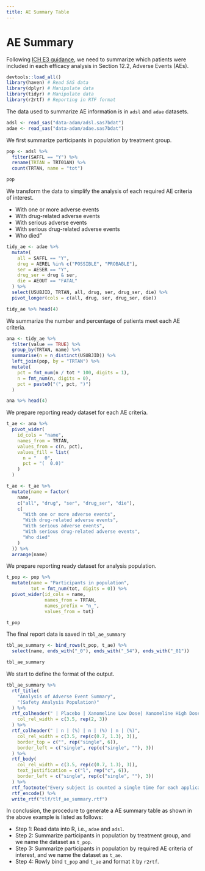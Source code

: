 ```yaml
---
title: AE Summary Table
---
```


# AE Summary {#aesummary}

Following [ICH E3 guidance](https://database.ich.org/sites/default/files/E3_Guideline.pdf),
we need to summarize which patients were included in each efficacy analysis 
in Section 12.2, Adverse Events (AEs). 

```r
devtools::load_all()
library(haven) # Read SAS data
library(dplyr) # Manipulate data
library(tidyr) # Manipulate data
library(r2rtf) # Reporting in RTF format
```

The data used to summarize AE information is in `adsl` and `adae` datasets. 

```r
adsl <- read_sas("data-adam/adsl.sas7bdat")
adae <- read_sas("data-adam/adae.sas7bdat")
```

We first summarize participants in population by treatment group.

```r
pop <- adsl %>%
  filter(SAFFL == "Y") %>%
  rename(TRTAN = TRT01AN) %>%
  count(TRTAN, name = "tot")

pop
```

We transform the data to simplify the analysis of each required AE criteria of interest.

- With one or more adverse events
- With drug-related adverse events
- With serious adverse events
- With serious drug-related adverse events
- Who died"

```r
tidy_ae <- adae %>%
  mutate(
    all = SAFFL == "Y",
    drug = AEREL %in% c("POSSIBLE", "PROBABLE"),
    ser = AESER == "Y",
    drug_ser = drug & ser,
    die = AEOUT == "FATAL"
  ) %>%
  select(USUBJID, TRTAN, all, drug, ser, drug_ser, die) %>%
  pivot_longer(cols = c(all, drug, ser, drug_ser, die))

tidy_ae %>% head(4)
```
We summarize the number and percentage of patients meet each AE criteria. 

```r
ana <- tidy_ae %>%
  filter(value == TRUE) %>%
  group_by(TRTAN, name) %>%
  summarise(n = n_distinct(USUBJID)) %>%
  left_join(pop, by = "TRTAN") %>%
  mutate(
    pct = fmt_num(n / tot * 100, digits = 1),
    n = fmt_num(n, digits = 0),
    pct = paste0("(", pct, ")")
  )

ana %>% head(4)
```
We prepare reporting ready dataset for each AE criteria. 

```r
t_ae <- ana %>%
  pivot_wider(
    id_cols = "name",
    names_from = TRTAN,
    values_from = c(n, pct),
    values_fill = list(
      n = "   0",
      pct = "(  0.0)"
    )
  )

t_ae <- t_ae %>%
  mutate(name = factor(
    name,
    c("all", "drug", "ser", "drug_ser", "die"),
    c(
      "With one or more adverse events",
      "With drug-related adverse events",
      "With serious adverse events",
      "With serious drug-related adverse events",
      "Who died"
    )
  )) %>%
  arrange(name)
```

We prepare reporting ready dataset for analysis population. 

```r
t_pop <- pop %>% 
  mutate(name = "Participants in population", 
         tot = fmt_num(tot, digits = 0)) %>% 
  pivot_wider(id_cols = name, 
              names_from = TRTAN, 
              names_prefix = "n_", 
              values_from = tot) 

t_pop
```
The final report data is saved in `tbl_ae_summary`

```r
tbl_ae_summary <- bind_rows(t_pop, t_ae) %>%
  select(name, ends_with("_0"), ends_with("_54"), ends_with("_81"))

tbl_ae_summary
```

We start to define the format of the output. 

```r
tbl_ae_summary %>% 
  rtf_title(
    "Analysis of Adverse Event Summary",
    "(Safety Analysis Population)"
  ) %>%
  rtf_colheader(" | Placebo | Xanomeline Low Dose| Xanomeline High Dose",
    col_rel_width = c(3.5, rep(2, 3))
  ) %>%
  rtf_colheader(" | n | (%) | n | (%) | n | (%)",
    col_rel_width = c(3.5, rep(c(0.7, 1.3), 3)),
    border_top = c("", rep("single", 6)),
    border_left = c("single", rep(c("single", ""), 3))
  ) %>%
  rtf_body(
    col_rel_width = c(3.5, rep(c(0.7, 1.3), 3)),
    text_justification = c("l", rep("c", 6)),
    border_left = c("single", rep(c("single", ""), 3))
  ) %>%
  rtf_footnote("Every subject is counted a single time for each applicable row and column.") %>%
  rtf_encode() %>%
  write_rtf("tlf/tlf_ae_summary.rtf")
```

In conclusion, the procedure to generate a AE summary table as shown in the above example is listed as follows:

- Step 1: Read data into R, i.e., `adae` and `adsl`.
- Step 2: Summarize participants in population by treatment group, and we name the dataset as `t_pop`.
- Step 3: Summarize participants in population by required AE criteria of interest, and we name the dataset as `t_ae`.
- Step 4: Rowly bind `t_pop` and `t_ae` and format it by `r2rtf`.